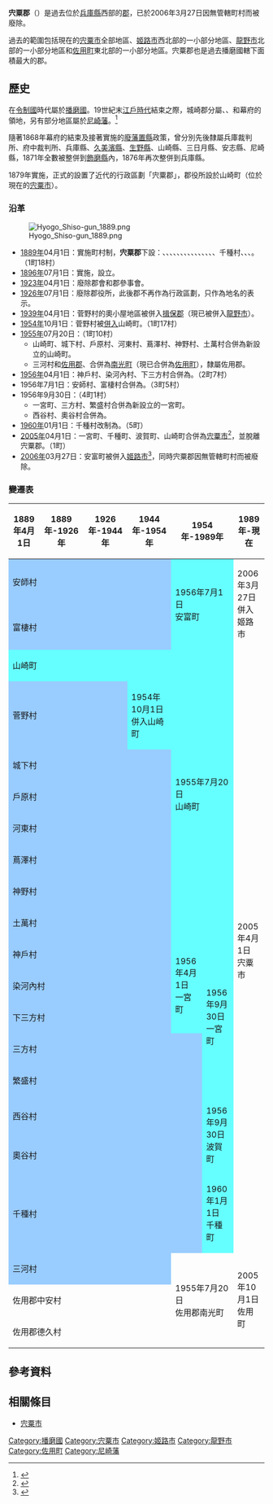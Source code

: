 {{日本郡 (廢除)
| 郡 = 宍粟郡
| 日文原名 = 宍粟郡
| 平假名 = しそうぐん
| 羅馬字拼音 = Shisō-gun
| 地圖 = 
| 廢除時間 = 2006年3月27日
| 廢除理由 = 無管轄町村
| 廢除時處置 = '''宍粟郡''' → [[姬路市|姬路市]]
| 現在郡 = 姬路市
| 都道府縣 = 兵庫縣
| 編號 = 
| 町 = 1
| 村 = 
| 經度 = 
| 緯度 = 
| 註記 = 
|}}
'''宍粟郡'''（{{jpn|j=宍粟郡|hg=しそうぐん|rm=Shisō gun|f=y}}）是過去位於[[兵庫縣|兵庫縣]]西部的[[郡|郡]]，已於2006年3月27日因無管轄町村而被廢除。

過去的範圍包括現在的[[宍粟市|宍粟市]]全部地區、[[姬路市|姬路市]]西北部的一小部分地區、[[龍野市|龍野市]]北部的一小部分地區和[[佐用町|佐用町]]東北部的一小部分地區。宍粟郡也是過去播磨國轄下面積最大的郡。

== 歷史 ==
在[[令制國|令制國]]時代屬於[[播磨國|播磨國]]。19世紀末[[江戶時代|江戶時代]]結束之際，城崎郡分屬{{tsl|ja|山崎藩}}、{{Tsl|ja|三日月藩}}、{{tsl|ja|安志藩}}和幕府的領地，另有部分地區屬於[[尼崎藩|尼崎藩]]。<ref>{{Cite web| url=http://www.rekihaku.ac.jp/up-cgi/login.pl?p=param/kyud/db_param| title=舊高舊領取調帳資料庫檢索| publisher=[[國立歷史民俗博物館|國立歷史民俗博物館]]| language=ja| accessdate=2020-10-06| archive-date=2020-08-25| archive-url=https://web.archive.org/web/20200825042351/http://www.rekihaku.ac.jp/up-cgi/login.pl?p=param%2Fkyud%2Fdb_param| dead-url=yes}}</ref>

隨著1868年幕府的結束及接著實施的[[廢藩置縣|廢藩置縣]]政策，曾分別先後隸屬兵庫裁判所、府中裁判所、兵庫縣、[[久美濱縣|久美濱縣]]、[[生野縣|生野縣]]、山崎縣、三日月縣、安志縣、尼崎縣，1871年全數被整併到[[飾磨縣|飾磨縣]]內，1876年再次整併到兵庫縣。

1879年實施{{tsl|ja|郡区町村編制法|郡區町村編制法}}，正式的設置了近代的行政區劃「宍粟郡」，郡役所設於山崎町（位於現在的[[宍粟市|宍粟市]]）。

=== 沿革 ===
[[File:Hyogo_Shiso-gun_1889.png|right]]

* [[1889年|1889年]]04月1日：實施町村制，'''宍粟郡'''下設：{{tsl|ja|山崎町 (兵庫県)|山崎町 (兵庫縣)|山崎町}}、{{tsl|ja|城下村 (兵庫県)|城下村 (兵庫縣)|城下村}}、{{tsl|ja|戸原村|戶原村}}、{{tsl|ja|安師村}}、{{tsl|ja|富栖村|富棲村}}、{{tsl|ja|河東村 (兵庫県)|河東村 (兵庫縣)|河東村}}、{{tsl|ja|蔦沢村|蔦澤村}}、{{tsl|ja|神野村 (兵庫県宍粟郡)|神野村 (兵庫縣宍粟郡)|神野村}}、{{tsl|ja|神戸村 (兵庫県)|神戶村 (兵庫縣)|神戶村}}、{{tsl|ja|染河内村|染河內村}}、{{tsl|ja|下三方村}}、{{tsl|ja|三方村 (兵庫県宍粟郡)|三方村 (兵庫縣宍粟郡)|三方村}}、{{tsl|ja|繁盛村}}、{{tsl|ja|西谷村 (兵庫県宍粟郡)|西谷村 (兵庫縣宍粟郡)|西谷村}}、{{tsl|ja|奥谷村 (兵庫県)|奧谷村 (兵庫縣)|奧谷村}}、千種村、{{tsl|ja|三河村 (兵庫県)|三河村 (兵庫縣)|三河村}}、{{tsl|ja|土万村|土萬村}}、{{tsl|ja|菅野村 (兵庫県宍粟郡)|菅野村 (兵庫縣宍粟郡)|菅野村}}。（1町18村）
* [[1896年|1896年]]07月1日：實施{{tsl|ja|郡制}}，設立{{tsl|ja|郡参事会|郡參事會}}。
* [[1923年|1923年]]04月1日：廢除郡會和郡參事會。
* [[1926年|1926年]]07月1日：廢除郡役所，此後郡不再作為行政區劃，只作為地名的表示。
* [[1939年|1939年]]04月1日：菅野村的奧小屋地區被併入[[揖保郡|揖保郡]]{{tsl|ja|西栗栖村|西栗棲村}}（現已被併入[[龍野市|龍野市]]）。
* [[1954年|1954年]]10月1日：菅野村被[[市町村合併|併入]]山崎町。（1町17村）
* [[1955年|1955年]]07月20日：（1町10村）
** 山崎町、城下村、戶原村、河東村、蔦澤村、神野村、土萬村合併為新設立的山崎町。
** 三河村和[[佐用郡|佐用郡]]{{tsl|ja|中安村}}、{{tsl|ja|徳久村|德久村}}合併為[[南光町|南光町]]（現已合併為[[佐用町|佐用町]]），隸屬佐用郡。
* [[1956年|1956年]]04月1日：神戶村、染河內村、下三方村合併為{{tsl|ja|一宮町 (兵庫県宍粟郡)|一宮町 (兵庫縣宍粟郡)|一宮町}}。（2町7村）
* 1956年7月1日：安師村、富棲村合併為{{tsl|ja|安富町}}。（3町5村）
* 1956年9月30日：（4町1村）
** 一宮町、三方村、繁盛村合併為新設立的一宮町。
** 西谷村、奧谷村合併為{{Tsl|ja|波賀町}}。
* [[1960年|1960年]]01月1日：千種村改制為{{tsl|ja|千種町 (兵庫県)|千種町 (兵庫縣)|千種町}}。（5町）
* [[2005年|2005年]]04月1日：一宮町、千種町、波賀町、山崎町合併為[[宍粟市|宍粟市]]<ref>{{Cite web| url=http://www.city.shiso.lg.jp/shiseijoho/shisoshishokai/sisoshinitsuite/1386814147301.html| title=沿革| publisher=宍粟市政府| language=ja| accessdate=2017-01-13| archive-date=2016-07-18| archive-url=https://web.archive.org/web/20160718230141/http://www.city.shiso.lg.jp/shiseijoho/shisoshishokai/sisoshinitsuite/1386814147301.html| dead-url=no}}</ref>，並脫離宍粟郡。（1町）
* [[2006年|2006年]]03月27日：安富町被併入[[姬路市|姬路市]]<ref>{{cite web| url=http://www.city.himeji.lg.jp/info/profile/history.html| title=姬路市歷史| publisher=姬路市政府| accessdate=2016-12-15| language=ja| archive-date=2016-10-13| archive-url=https://web.archive.org/web/20161013164400/http://www.city.himeji.lg.jp/info/profile/history.html| dead-url=no}}</ref>，同時宍粟郡因無管轄町村而被廢除。

=== 變遷表 ===
{| class="wikitable" style="font-size:x-small"
! 1889年4月1日
! 1889年-1926年
! 1926年-1944年
! 1944年-1954年
! colspan=2 | 1954年-1989年
! 1989年-現在
! 現在
|-
| colspan=4 style="background-color:#9cf;" | 安師村
| rowspan=2 colspan=2 style="background-color:#6ff;" | 1956年7月1日<br />安富町
| rowspan=2 colspan=2 | 2006年3月27日<br />併入姬路市
|-
| colspan=4 style="background-color:#9cf;" | 富棲村
|-
| colspan=4 style="background-color:#6ff;" | 山崎町
| rowspan=8 colspan=2 style="background-color:#6ff;" | 1955年7月20日<br />山崎町
| rowspan=16 colspan=2 | 2005年4月1日<br />宍粟市
|-
| colspan=3 style="background-color:#9cf;" | 菅野村
| style="background-color:#6ff;" | 1954年10月1日<br />併入山崎町
|-
| colspan=4 style="background-color:#9cf;" | 城下村
|-
| colspan=4 style="background-color:#9cf;" | 戶原村
|-
| colspan=4 style="background-color:#9cf;" | 河東村
|-
| colspan=4 style="background-color:#9cf;" | 蔦澤村
|-
| colspan=4 style="background-color:#9cf;" | 神野村
|-
| colspan=4 style="background-color:#9cf;" | 土萬村
|-
| colspan=4 style="background-color:#9cf;" | 神戶村
| rowspan=3 style="background-color:#6ff;" | 1956年4月1日<br />一宮町
| rowspan=5 style="background-color:#6ff;" | 1956年9月30日<br />一宮町
|-
| colspan=4 style="background-color:#9cf;" | 染河內村
|-
| colspan=4 style="background-color:#9cf;" | 下三方村
|-
| colspan=5 style="background-color:#9cf;" | 三方村
|-
| colspan=5 style="background-color:#9cf;" | 繁盛村
|-
| colspan=5 style="background-color:#9cf;" | 西谷村
| rowspan=2 style="background-color:#6ff;" | 1956年9月30日<br />波賀町
|-
| colspan=5 style="background-color:#9cf;" | 奧谷村
|-
| colspan=5 style="background-color:#9cf;" | 千種村
| style="background-color:#6ff;" | 1960年1月1日<br />千種町
|-
| colspan=4 style="background-color:#9cf;" | 三河村
| rowspan=3 colspan=2 | 1955年7月20日<br />佐用郡南光町
| rowspan=3 colspan=2 | 2005年10月1日<br />佐用町
|-
| colspan=4 | 佐用郡中安村
|-
| colspan=4 | 佐用郡德久村
|}

== 參考資料 ==
{{reflist}}

== 相關條目 ==
* [[宍粟市|宍粟市]]

{{播磨國的郡}}

[[Category:播磨國|Category:播磨國]]
[[Category:宍粟市|Category:宍粟市]]
[[Category:姬路市|Category:姬路市]]
[[Category:龍野市|Category:龍野市]]
[[Category:佐用町|Category:佐用町]]
[[Category:尼崎藩|Category:尼崎藩]]